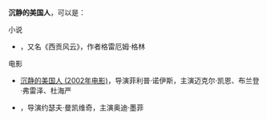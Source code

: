 '''沉静的美国人'''，可以是：

;小说
*{{Link-en|沉静的美国人 (小说)|The Quiet American}}，又名《西贡风云》，作者格雷厄姆·格林

;电影
*[[沉静的美国人_(2002年电影)|沉静的美国人 (2002年电影)]]，导演菲利普·诺伊斯，主演迈克尔·凯恩、布兰登·弗雷泽、杜海严
*{{Link-en|沉静的美国人 (1958年电影)|The Quiet American (1958 film)}}，导演约瑟夫·曼凯维奇，主演奥迪·墨菲
{{disambig|Cat=六字作品消歧义}}
